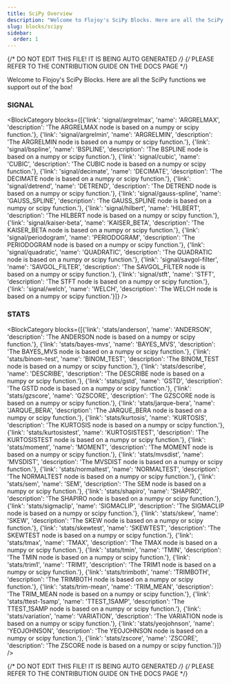 ```yaml
---
title: SciPy Overview
description: "Welcome to Flojoy's SciPy Blocks. Here are all the SciPy functions we support out of the box!"
slug: blocks/scipy
sidebar:
  order: 1
---
```


{/* DO NOT EDIT THIS FILE! IT IS BEING AUTO GENERATED */}
{/* PLEASE REFER TO THE CONTRIBUTION GUIDE ON THE DOCS PAGE */}


Welcome to Flojoy's SciPy Blocks. Here are all the SciPy functions we support out of the box!

### SIGNAL
<BlockCategory blocks={[{'link': 'signal/argrelmax', 'name': 'ARGRELMAX', 'description': 'The ARGRELMAX node is based on a numpy or scipy function.'}, {'link': 'signal/argrelmin', 'name': 'ARGRELMIN', 'description': 'The ARGRELMIN node is based on a numpy or scipy function.'}, {'link': 'signal/bspline', 'name': 'BSPLINE', 'description': 'The BSPLINE node is based on a numpy or scipy function.'}, {'link': 'signal/cubic', 'name': 'CUBIC', 'description': 'The CUBIC node is based on a numpy or scipy function.'}, {'link': 'signal/decimate', 'name': 'DECIMATE', 'description': 'The DECIMATE node is based on a numpy or scipy function.'}, {'link': 'signal/detrend', 'name': 'DETREND', 'description': 'The DETREND node is based on a numpy or scipy function.'}, {'link': 'signal/gauss-spline', 'name': 'GAUSS_SPLINE', 'description': 'The GAUSS_SPLINE node is based on a numpy or scipy function.'}, {'link': 'signal/hilbert', 'name': 'HILBERT', 'description': 'The HILBERT node is based on a numpy or scipy function.'}, {'link': 'signal/kaiser-beta', 'name': 'KAISER_BETA', 'description': 'The KAISER_BETA node is based on a numpy or scipy function.'}, {'link': 'signal/periodogram', 'name': 'PERIODOGRAM', 'description': 'The PERIODOGRAM node is based on a numpy or scipy function.'}, {'link': 'signal/quadratic', 'name': 'QUADRATIC', 'description': 'The QUADRATIC node is based on a numpy or scipy function.'}, {'link': 'signal/savgol-filter', 'name': 'SAVGOL_FILTER', 'description': 'The SAVGOL_FILTER node is based on a numpy or scipy function.'}, {'link': 'signal/stft', 'name': 'STFT', 'description': 'The STFT node is based on a numpy or scipy function.'}, {'link': 'signal/welch', 'name': 'WELCH', 'description': 'The WELCH node is based on a numpy or scipy function.'}]} />

### STATS
<BlockCategory blocks={[{'link': 'stats/anderson', 'name': 'ANDERSON', 'description': 'The ANDERSON node is based on a numpy or scipy function.'}, {'link': 'stats/bayes-mvs', 'name': 'BAYES_MVS', 'description': 'The BAYES_MVS node is based on a numpy or scipy function.'}, {'link': 'stats/binom-test', 'name': 'BINOM_TEST', 'description': 'The BINOM_TEST node is based on a numpy or scipy function.'}, {'link': 'stats/describe', 'name': 'DESCRIBE', 'description': 'The DESCRIBE node is based on a numpy or scipy function.'}, {'link': 'stats/gstd', 'name': 'GSTD', 'description': 'The GSTD node is based on a numpy or scipy function.'}, {'link': 'stats/gzscore', 'name': 'GZSCORE', 'description': 'The GZSCORE node is based on a numpy or scipy function.'}, {'link': 'stats/jarque-bera', 'name': 'JARQUE_BERA', 'description': 'The JARQUE_BERA node is based on a numpy or scipy function.'}, {'link': 'stats/kurtosis', 'name': 'KURTOSIS', 'description': 'The KURTOSIS node is based on a numpy or scipy function.'}, {'link': 'stats/kurtosistest', 'name': 'KURTOSISTEST', 'description': 'The KURTOSISTEST node is based on a numpy or scipy function.'}, {'link': 'stats/moment', 'name': 'MOMENT', 'description': 'The MOMENT node is based on a numpy or scipy function.'}, {'link': 'stats/mvsdist', 'name': 'MVSDIST', 'description': 'The MVSDIST node is based on a numpy or scipy function.'}, {'link': 'stats/normaltest', 'name': 'NORMALTEST', 'description': 'The NORMALTEST node is based on a numpy or scipy function.'}, {'link': 'stats/sem', 'name': 'SEM', 'description': 'The SEM node is based on a numpy or scipy function.'}, {'link': 'stats/shapiro', 'name': 'SHAPIRO', 'description': 'The SHAPIRO node is based on a numpy or scipy function.'}, {'link': 'stats/sigmaclip', 'name': 'SIGMACLIP', 'description': 'The SIGMACLIP node is based on a numpy or scipy function.'}, {'link': 'stats/skew', 'name': 'SKEW', 'description': 'The SKEW node is based on a numpy or scipy function.'}, {'link': 'stats/skewtest', 'name': 'SKEWTEST', 'description': 'The SKEWTEST node is based on a numpy or scipy function.'}, {'link': 'stats/tmax', 'name': 'TMAX', 'description': 'The TMAX node is based on a numpy or scipy function.'}, {'link': 'stats/tmin', 'name': 'TMIN', 'description': 'The TMIN node is based on a numpy or scipy function.'}, {'link': 'stats/trim1', 'name': 'TRIM1', 'description': 'The TRIM1 node is based on a numpy or scipy function.'}, {'link': 'stats/trimboth', 'name': 'TRIMBOTH', 'description': 'The TRIMBOTH node is based on a numpy or scipy function.'}, {'link': 'stats/trim-mean', 'name': 'TRIM_MEAN', 'description': 'The TRIM_MEAN node is based on a numpy or scipy function.'}, {'link': 'stats/ttest-1samp', 'name': 'TTEST_1SAMP', 'description': 'The TTEST_1SAMP node is based on a numpy or scipy function.'}, {'link': 'stats/variation', 'name': 'VARIATION', 'description': 'The VARIATION node is based on a numpy or scipy function.'}, {'link': 'stats/yeojohnson', 'name': 'YEOJOHNSON', 'description': 'The YEOJOHNSON node is based on a numpy or scipy function.'}, {'link': 'stats/zscore', 'name': 'ZSCORE', 'description': 'The ZSCORE node is based on a numpy or scipy function.'}]} />

{/* DO NOT EDIT THIS FILE! IT IS BEING AUTO GENERATED */}
{/* PLEASE REFER TO THE CONTRIBUTION GUIDE ON THE DOCS PAGE */}
